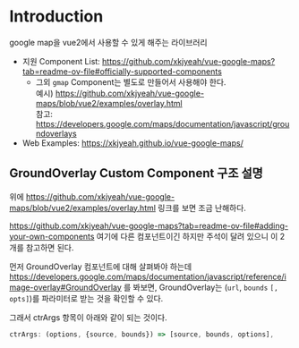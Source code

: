 # Introduction

google map을 vue2에서 사용할 수 있게 해주는 라이브러리

- 지원 Component List: https://github.com/xkjyeah/vue-google-maps?tab=readme-ov-file#officially-supported-components
    - 그외 `gmap` Component는 별도로 만들어서 사용해야 한다. <br />
    예시) https://github.com/xkjyeah/vue-google-maps/blob/vue2/examples/overlay.html <br />
    참고: https://developers.google.com/maps/documentation/javascript/groundoverlays
- Web Examples: https://xkjyeah.github.io/vue-google-maps/

## GroundOverlay Custom Component 구조 설명
위에 https://github.com/xkjyeah/vue-google-maps/blob/vue2/examples/overlay.html 링크를 보면 조금 난해하다.

https://github.com/xkjyeah/vue-google-maps?tab=readme-ov-file#adding-your-own-components 여기에 다른 컴포넌트이긴 하지만 주석이 달려 있으니 이 2개를 참고하면 된다.

먼저 GroundOverlay 컴포넌트에 대해 살펴봐야 하는데 https://developers.google.com/maps/documentation/javascript/reference/image-overlay#GroundOverlay 를 봐보면,
GroundOverlay는 (`url`, `bounds` `[, opts]`)를 파라미터로 받는 것을 확인할 수 있다.

그래서 ctrArgs 항목이 아래와 같이 되는 것이다.
```javascript
ctrArgs: (options, {source, bounds}) => [source, bounds, options],
```